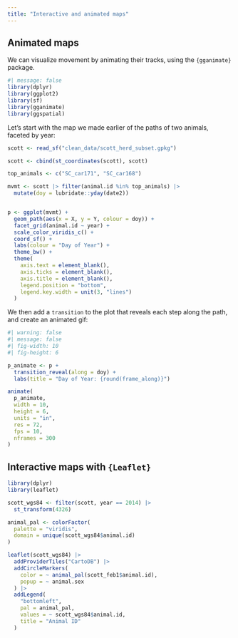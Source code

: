 ```yaml
---
title: "Interactive and animated maps"
---
```


## Animated maps

We can visualize movement by animating their tracks, using the `{gganimate}` 
package.

```r
#| message: false
library(dplyr)
library(ggplot2)
library(sf)
library(gganimate)
library(ggspatial)
```

Let's start with the map we made earlier of the paths of two animals, 
faceted by year:

```r
scott <- read_sf("clean_data/scott_herd_subset.gpkg")

scott <- cbind(st_coordinates(scott), scott)

top_animals <- c("SC_car171", "SC_car168")

mvmt <- scott |> filter(animal.id %in% top_animals) |> 
  mutate(doy = lubridate::yday(date2))


p <- ggplot(mvmt) + 
  geom_path(aes(x = X, y = Y, colour = doy)) + 
  facet_grid(animal.id ~ year) +
  scale_color_viridis_c() + 
  coord_sf() + 
  labs(colour = "Day of Year") + 
  theme_bw() + 
  theme(
    axis.text = element_blank(),
    axis.ticks = element_blank(),
    axis.title = element_blank(),
    legend.position = "bottom",
    legend.key.width = unit(3, "lines")
  )
```

We then add a `transition` to the plot that reveals each step along the path, 
and create an animated gif:

```r
#| warning: false
#| message: false
#| fig-width: 10
#| fig-height: 6

p_animate <- p + 
  transition_reveal(along = doy) + 
  labs(title = "Day of Year: {round(frame_along)}")

animate(
  p_animate, 
  width = 10, 
  height = 6, 
  units = "in", 
  res = 72, 
  fps = 10, 
  nframes = 300
)
```


## Interactive maps with `{Leaflet}`

```r
library(dplyr)
library(leaflet)

scott_wgs84 <- filter(scott, year == 2014) |> 
  st_transform(4326)

animal_pal <- colorFactor(
  palette = "viridis",
  domain = unique(scott_wgs84$animal.id)
)

leaflet(scott_wgs84) |> 
  addProviderTiles("CartoDB") |> 
  addCircleMarkers(
    color = ~ animal_pal(scott_feb1$animal.id), 
    popup = ~ animal.sex
  ) |> 
  addLegend(
    "bottomleft", 
    pal = animal_pal,
    values = ~ scott_wgs84$animal.id,
    title = "Animal ID"
  )
```

